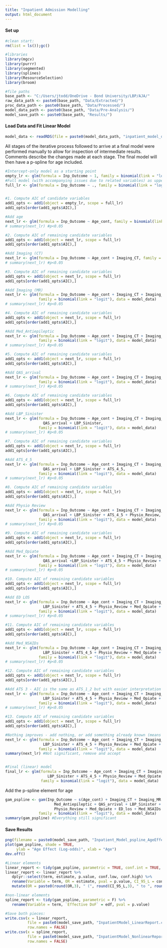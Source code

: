 ---
title: "Inpatient Admission Modelling"
output: html_document
---


#### Set up


```{r Setup}
#clean start:
rm(list = ls());gc()

#libraries
library(mgcv)
library(purrr)
library(segmented)
library(splines)
library(ResourceSelection)
library(broom)

#file paths
base_path <- "C:/Users/jtodd/OneDrive - Bond University/LBP/AJA/"
raw_data_path <- paste0(base_path, "Data/Extracted/")
proc_data_path <- paste0(base_path, "Data/Processed/")
model_data_path <- paste0(base_path, "Data/Pre-Analysis/")
model_save_path <- paste0(base_path, "Results/")

```


#### Load Data and Fit Linear Model


```{r}
model_data <- readRDS(file = paste0(model_data_path, "inpatient_model_data.rds"))
```


All stages of the iterative process followed to arrive at a final model were performed manually to allow for inspection of intermediate results. Comments describe the changes made at each stage. The final model will then have a p-spline for age included.

```{r}
#Intercept-only model as a starting point
empty_lr <- glm(formula = Inp_Outcome ~ 1, family = binomial(link = "logit"), data = model_data)
#Full model (with accompanying issues due to related variables) as upper bound
full_lr <- glm(formula = Inp_Outcome ~ ., family = binomial(link = "logit"), data = model_data)


#1. Compute AIC of candidate variables
add1_opts <- add1(object = empty_lr, scope = full_lr)
add1_opts[order(add1_opts$AIC),]

#Add age
next_lr <- glm(formula = Inp_Outcome ~ Age_cont, family = binomial(link = "logit"), data = model_data)
# summary(next_lr) #p<0.05

#2. Compute AIC of remaining candidate variables
add1_opts <- add1(object = next_lr, scope = full_lr)
add1_opts[order(add1_opts$AIC),]

#Add Imaging (CT)
next_lr <- glm(formula = Inp_Outcome ~ Age_cont + Imaging_CT, family = binomial(link = "logit"), data = model_data)
# summary(next_lr) #p<0.05

#3. Compute AIC of remaining candidate variables
add1_opts <- add1(object = next_lr, scope = full_lr)
add1_opts[order(add1_opts$AIC),]

#Add Imaging (MR)
next_lr <- glm(formula = Inp_Outcome ~ Age_cont + Imaging_CT + Imaging_MR, 
               family = binomial(link = "logit"), data = model_data)
# summary(next_lr) #p<0.05

#4. Compute AIC of remaining candidate variables
add1_opts <- add1(object = next_lr, scope = full_lr)
add1_opts[order(add1_opts$AIC),]

#Add Med_Antiepileptic  
next_lr <- glm(formula = Inp_Outcome ~ Age_cont + Imaging_CT + Imaging_MR + Med_Antiepileptic, 
               family = binomial(link = "logit"), data = model_data)
# summary(next_lr) #p<0.05

#5. Compute AIC of remaining candidate variables
add1_opts <- add1(object = next_lr, scope = full_lr)
add1_opts[order(add1_opts$AIC),]

#Add QAS_arrival
next_lr <- glm(formula = Inp_Outcome ~ Age_cont + Imaging_CT + Imaging_MR + Med_Antiepileptic + QAS_arrival, 
               family = binomial(link = "logit"), data = model_data)
# summary(next_lr) #p<0.05

#6. Compute AIC of remaining candidate variables
add1_opts <- add1(object = next_lr, scope = full_lr)
add1_opts[order(add1_opts$AIC),]

#Add LBP_Sinister
next_lr <- glm(formula = Inp_Outcome ~ Age_cont + Imaging_CT + Imaging_MR + Med_Antiepileptic + 
                 QAS_arrival + LBP_Sinister,
               family = binomial(link = "logit"), data = model_data)
# summary(next_lr) #p<0.05

#7. Compute AIC of remaining candidate variables
add1_opts <- add1(object = next_lr, scope = full_lr)
add1_opts[order(add1_opts$AIC),]

#Add ATS_4_5
next_lr <- glm(formula = Inp_Outcome ~ Age_cont + Imaging_CT + Imaging_MR + Med_Antiepileptic + 
                 QAS_arrival + LBP_Sinister + ATS_4_5,
               family = binomial(link = "logit"), data = model_data)
# summary(next_lr) #p<0.05

#8. Compute AIC of remaining candidate variables
add1_opts <- add1(object = next_lr, scope = full_lr)
add1_opts[order(add1_opts$AIC),]

#Add Physio Review
next_lr <- glm(formula = Inp_Outcome ~ Age_cont + Imaging_CT + Imaging_MR + Med_Antiepileptic + 
                 QAS_arrival + LBP_Sinister + ATS_4_5 + Physio_Review,
               family = binomial(link = "logit"), data = model_data)
# summary(next_lr) #p<0.05

#9. Compute AIC of remaining candidate variables
add1_opts <- add1(object = next_lr, scope = full_lr)
add1_opts[order(add1_opts$AIC),]

#Add Med_Opiate
next_lr <- glm(formula = Inp_Outcome ~ Age_cont + Imaging_CT + Imaging_MR + Med_Antiepileptic +
                 QAS_arrival +LBP_Sinister + ATS_4_5 + Physio_Review + Med_Opiate,
               family = binomial(link = "logit"), data = model_data)
# summary(next_lr) #p<0.05

#10. Compute AIC of remaining candidate variables
add1_opts <- add1(object = next_lr, scope = full_lr)
add1_opts[order(add1_opts$AIC),]

#Add ED LOS
next_lr <- glm(formula = Inp_Outcome ~ Age_cont + Imaging_CT + Imaging_MR + Med_Antiepileptic + QAS_arrival +
                 LBP_Sinister + ATS_4_5 + Physio_Review + Med_Opiate + ED_los,
               family = binomial(link = "logit"), data = model_data)
# summary(next_lr) #p<0.05

#11. Compute AIC of remaining candidate variables
add1_opts <- add1(object = next_lr, scope = full_lr)
add1_opts[order(add1_opts$AIC),]

#Add Med_NSAIDs
next_lr <- glm(formula = Inp_Outcome ~ Age_cont + Imaging_CT + Imaging_MR + Med_Antiepileptic + QAS_arrival +
                 LBP_Sinister + ATS_4_5 + Physio_Review + Med_Opiate + ED_los + Med_NSAIDs,
               family = binomial(link = "logit"), data = model_data)
# summary(next_lr) #p<0.05

#12. Compute AIC of remaining candidate variables
add1_opts <- add1(object = next_lr, scope = full_lr)
add1_opts[order(add1_opts$AIC),]

#Add ATS 3 - AIC is the same as ATS_1_2 but with easier interpretation
next_lr <- glm(formula = Inp_Outcome ~ Age_cont + Imaging_CT + Imaging_MR + Med_Antiepileptic + QAS_arrival +
                 LBP_Sinister + ATS_4_5 + Physio_Review + Med_Opiate + ED_los + Med_NSAIDs + ATS_3 ,
               family = binomial(link = "logit"), data = model_data)
# summary(next_lr) #p<0.05

#13. Compute AIC of remaining candidate variables
add1_opts <- add1(object = next_lr, scope = full_lr)
add1_opts[order(add1_opts$AIC),]

#Nothing improves - add nothing, or add something already known (means NA coef), or make worse with gender
next_lr <- glm(formula = Inp_Outcome ~ Age_cont + Imaging_CT + Imaging_MR + Med_Antiepileptic + QAS_arrival +
                 LBP_Sinister + ATS_4_5 + Physio_Review + Med_Opiate + ED_los + Med_NSAIDs + ATS_3 + Gender,
               family = binomial(link = "logit"), data = model_data)
summary(next_lr) #Not significant, remove and accept


#Final (linear) model
final_lr <- glm(formula = Inp_Outcome ~ Age_cont + Imaging_CT + Imaging_MR + Med_Antiepileptic + QAS_arrival +
                   LBP_Sinister + ATS_4_5 + Physio_Review + Med_Opiate + ED_los + Med_NSAIDs + ATS_3,
                family = binomial(link = "logit"), data = model_data)
```

Add the p-spline element for age

```{r}
gam_pspline <- gam(Inp_Outcome ~ s(Age_cont) + Imaging_CT + Imaging_MR + 
                      Med_Antiepileptic + QAS_arrival + LBP_Sinister + ATS_4_5 + 
                      Physio_Review + Med_Opiate + ED_los + Med_NSAIDs + ATS_3, 
               family = binomial(link = "logit"), data = model_data)
summary(gam_pspline) #Everything still significant
```


#### Save Results

```{r Age Effect - Figure}
png(filename = paste0(model_save_path, "Inpatient_Model_pspline_AgeEffect.png"))
plot(gam_pspline, shade = TRUE,  
     ylab = "Age Effect (Log-odds)", xlab = "Age")
dev.off()
```

```{r}
#Linear elements
linear_report <- tidy(gam_pspline, parametric = TRUE, conf.int = TRUE, conf.level = 0.95, exponentiate = TRUE)
linear_report <- linear_report %>%
   dplyr::select(term, estimate, p.value, conf.low, conf.high) %>%
   rename(Variable = term, OR = estimate, pval = p.value, CI_95_L = conf.low, CI_95_U = conf.high) %>%
   mutate(OR = paste0(round(OR,3), " (", round(CI_95_L,3), " to ", round(CI_95_U,3), ")"))

#non-linear elements
spline_report <- tidy(gam_pspline, parametric = F) %>%
   rename(Variable = term, `Effective DoF` = edf, pval = p.value)

#Save both pieces:
write.csv(x = linear_report, 
          file = paste0(model_save_path, "InpatientModel_LinearReport.csv"),
          row.names = FALSE)
write.csv(x = spline_report, 
          file = paste0(model_save_path, "InpatientModel_NonlinearReport.csv"),
          row.names = FALSE)
```

